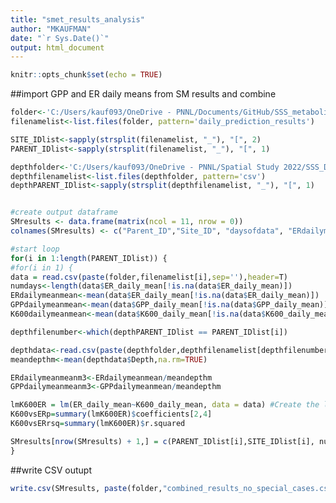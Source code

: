 ```yaml
---
title: "smet_results_analysis"
author: "MKAUFMAN"
date: "`r Sys.Date()`"
output: html_document
---
```


```r
knitr::opts_chunk$set(echo = TRUE)
```

##import GPP and ER daily means from SM results and combine
```r
folder<-'C:/Users/kauf093/OneDrive - PNNL/Documents/GitHub/SSS_metabolism/StreamMetabolizer_runs/final_results/'
filenamelist<-list.files(folder, pattern='daily_prediction_results')

SITE_IDlist<-sapply(strsplit(filenamelist, "_"), "[", 2)
PARENT_IDlist<-sapply(strsplit(filenamelist, "_"), "[", 1)

depthfolder<-'C:/Users/kauf093/OneDrive - PNNL/Spatial Study 2022/SSS_Data_Processing/5 - Publish_Ready_StreamMetabolizer_Input/'
depthfilenamelist<-list.files(depthfolder, pattern='csv')
depthPARENT_IDlist<-sapply(strsplit(depthfilenamelist, "_"), "[", 1)


#create output dataframe
SMresults <- data.frame(matrix(ncol = 11, nrow = 0))
colnames(SMresults) <- c("Parent_ID","Site_ID", "daysofdata", "ERdailymeanmean_gO2/m2day", "GPPdailymeanmean_gO2/m2day", "K600dailymeanmean_m/day","mean_depth_m","ERdailymeanmean_gO2/m3day","GPPdailymeanmean_gO2/m3day","K600vsERrsq","K600vsERp")

#start loop
for(i in 1:length(PARENT_IDlist)) { 
#for(i in 1) { 
data = read.csv(paste(folder,filenamelist[i],sep=''),header=T)
numdays<-length(data$ER_daily_mean[!is.na(data$ER_daily_mean)])
ERdailymeanmean<-mean(data$ER_daily_mean[!is.na(data$ER_daily_mean)])
GPPdailymeanmean<-mean(data$GPP_daily_mean[!is.na(data$GPP_daily_mean)])
K600dailymeanmean<-mean(data$K600_daily_mean[!is.na(data$K600_daily_mean)])

depthfilenumber<-which(depthPARENT_IDlist == PARENT_IDlist[i])

depthdata<-read.csv(paste(depthfolder,depthfilenamelist[depthfilenumber],sep=''),header=T,skip=8)
meandepthm<-mean(depthdata$Depth,na.rm=TRUE)

ERdailymeanmeanm3<-ERdailymeanmean/meandepthm
GPPdailymeanmeanm3<-GPPdailymeanmean/meandepthm

lmK600ER = lm(ER_daily_mean~K600_daily_mean, data = data) #Create the linear regression
K600vsERp=summary(lmK600ER)$coefficients[2,4]
K600vsERrsq=summary(lmK600ER)$r.squared

SMresults[nrow(SMresults) + 1,] = c(PARENT_IDlist[i],SITE_IDlist[i], numdays,ERdailymeanmean,GPPdailymeanmean,K600dailymeanmean,meandepthm,ERdailymeanmeanm3,GPPdailymeanmeanm3,K600vsERrsq,K600vsERp)
}

```
##write CSV outupt
```r
write.csv(SMresults, paste(folder,"combined_results_no_special_cases.csv",sep=""), row.names=FALSE)
```
